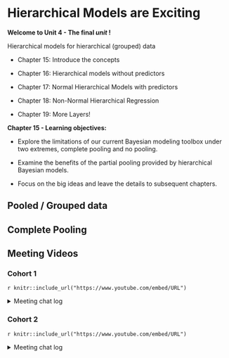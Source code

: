 # Hierarchical Models are Exciting



**Welcome to Unit 4 - The final *unit* !**

Hierarchical models for hierarchical (grouped) data

- Chapter 15: Introduce the concepts

- Chapter 16: Hierarchical models without predictors

- Chapter 17: Normal Hierarchical Models with predictors

- Chapter 18: Non-Normal Hierarchical Regression

- Chapter 19: More Layers!


**Chapter 15 - Learning objectives:**

- Explore the limitations of our current Bayesian modeling toolbox under two extremes, complete pooling and no pooling.

- Examine the benefits of the partial pooling provided by hierarchical Bayesian models.

- Focus on the big ideas and leave the details to subsequent chapters.

## Pooled / Grouped data



## Complete Pooling



## Meeting Videos

### Cohort 1

`r knitr::include_url("https://www.youtube.com/embed/URL")`

<details>
<summary> Meeting chat log </summary>

```
LOG
```
</details>

### Cohort 2

`r knitr::include_url("https://www.youtube.com/embed/URL")`

<details>
<summary> Meeting chat log </summary>

```
LOG
```
</details>
